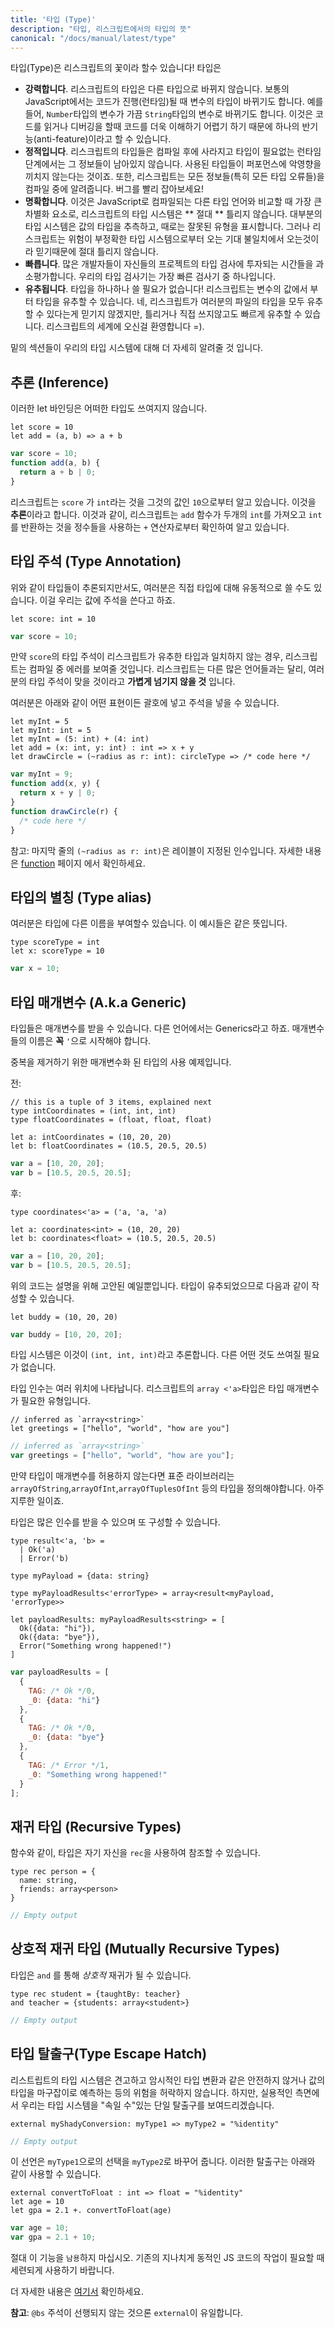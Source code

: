 ```yaml
---
title: '타입 (Type)'
description: "타입, 리스크립트에서의 타입의 뜻"
canonical: "/docs/manual/latest/type"
---
```


타입(Type)은 리스크립트의 꽃이라 할수 있습니다! 타입은
- **강력합니다**. 리스크립트의 타입은 다른 타입으로 바뀌지 않습니다. 보통의 JavaScript에서는 코드가 진행(런타임)될 때 변수의 타입이 바뀌기도 합니다. 예를 들어, `Number`타입의 변수가 가끔 `String`타입의 변수로 바뀌기도 합니다. 이것은 코드를 읽거나 디버깅을 할때 코드를 더욱 이해하기 어렵기 하기 때문에 하나의 반기능(anti-feature)이라고 할 수 있습니다. 
- **정적입니다**. 리스크립트의 타입들은 컴파일 후에 사라지고 타입이 필요없는 런타임 단계에서는 그 정보들이 남아있지 않습니다. 사용된 타입들이 퍼포먼스에 악영향을 끼치지 않는다는 것이죠. 또한, 리스크립트는 모든 정보들(특히 모든 타입 오류들)을 컴파일 중에 알려줍니다. 버그를 빨리 잡아보세요!
- **명확합니다**. 이것은 JavaScript로 컴파일되는 다른 타입 언어와 비교할 때 가장 큰 차별화 요소로, 리스크립트의 타입 시스템은 ** 절대 ** 틀리지 않습니다. 대부분의 타입 시스템은 값의 타입을 추측하고, 때로는 잘못된 유형을 표시합니다. 그러나 리스크립트는 위험이 부정확한 타입 시스템으로부터 오는 기대 불일치에서 오는것이라 믿기때문에 절대 틀리지 않습니다.
- **빠릅니다**. 많은 개발자들이 자신들의 프로젝트의 타입 검사에 투자되는 시간들을 과소평가합니다. 우리의 타입 검사기는 가장 빠른 검사기 중 하나입니다.
- **유추됩니다**. 타입을 하나하나 쓸 필요가 없습니다! 리스크립트는 변수의 값에서 부터 타입을 유추할 수 있습니다. 네, 리스크립트가 여러분의 파일의 타입을 모두 유추할 수 있다는게 믿기지 않겠지만, 틀리거나 직접 쓰지않고도 빠르게 유추할 수 있습니다. 리스크립트의 세계에 오신걸 환영합니다 =).

밑의 섹션들이 우리의 타입 시스템에 대해 더 자세히 알려줄 것 입니다.

## 추론 (Inference)

이러한 let 바인딩은 어떠한 타입도 쓰여지지 않습니다.

```reason
let score = 10
let add = (a, b) => a + b
```
```js
var score = 10;
function add(a, b) {
  return a + b | 0;
}
```

리스크립트는 `score` 가 `int`라는 것을 그것의 값인 `10`으로부터 알고 있습니다. 이것을 **추론**이라고 합니다. 이것과 같이, 리스크립트는 `add` 함수가 두개의 `int`를 가져오고 `int`를 반환하는 것을 정수들을 사용하는 `+` 연산자로부터 확인하여 알고 있습니다.

## 타입 주석 (Type Annotation)

위와 같이 타입들이 추론되지만서도, 여러분은 직접 타입에 대해 유동적으로 쓸 수도 있습니다. 이걸 우리는 값에 주석을 쓴다고 하죠.

```reason
let score: int = 10
```
```js
var score = 10;
```

만약 `score`의 타입 주석이 리스크립트가 유추한 타입과 일치하지 않는 경우, 리스크립트는 컴파일 중 에러를 보여줄 것입니다. 리스크립트는 다른 많은 언어들과는 달리, 여러분의 타입 주석이 맞을 것이라고 **가볍게 넘기지 않을 것** 입니다. 

여러분은 아래와 같이 어떤 표현이든 괄호에 넣고 주석을 넣을 수 있습니다.

```reason
let myInt = 5
let myInt: int = 5
let myInt = (5: int) + (4: int)
let add = (x: int, y: int) : int => x + y
let drawCircle = (~radius as r: int): circleType => /* code here */
```
```js
var myInt = 9;
function add(x, y) {
  return x + y | 0;
}
function drawCircle(r) {
  /* code here */
}
```

참고: 마지막 줄의 `(~radius as r: int)`은 레이블이 지정된 인수입니다. 자세한 내용은 [function](function.md) 페이지 에서 확인하세요.

## 타입의 별칭 (Type alias)

여러분은 타입에 다른 이름을 부여할수 있습니다. 이 예시들은 같은 뜻입니다.

```reason
type scoreType = int
let x: scoreType = 10
```
```js
var x = 10;
```

## 타입 매개변수 (A.k.a Generic)

타입들은 매개변수를 받을 수 있습니다. 다른 언어에서는 Generics라고 하죠. 매개변수들의 이름은 **꼭** `'`으로 시작해야 합니다.

중복을 제거하기 위한 매개변수화 된 타입의 사용 예제입니다. 

전:

```reason
// this is a tuple of 3 items, explained next
type intCoordinates = (int, int, int)
type floatCoordinates = (float, float, float)

let a: intCoordinates = (10, 20, 20)
let b: floatCoordinates = (10.5, 20.5, 20.5)
```
```js
var a = [10, 20, 20];
var b = [10.5, 20.5, 20.5];
```


후: 


```reason
type coordinates<'a> = ('a, 'a, 'a)

let a: coordinates<int> = (10, 20, 20)
let b: coordinates<float> = (10.5, 20.5, 20.5)
```
```js
var a = [10, 20, 20];
var b = [10.5, 20.5, 20.5];
```

위의 코드는 설명을 위해 고안된 예일뿐입니다. 타입이 유추되었으므로 다음과 같이 작성할 수 있습니다.

```reason
let buddy = (10, 20, 20)
```
```js
var buddy = [10, 20, 20];
```


타입 시스템은 이것이 `(int, int, int)`라고 추론합니다. 다른 어떤 것도 쓰여질 필요가 없습니다.

타입 인수는 여러 위치에 나타납니다. 리스크립트의 `array <'a>`타입은 타입 매개변수가 필요한 유형입니다.

```reason
// inferred as `array<string>`
let greetings = ["hello", "world", "how are you"]
```
```js
// inferred as `array<string>`
var greetings = ["hello", "world", "how are you"];
```

만약 타입이 매개변수를 허용하지 않는다면 표준 라이브러리는`arrayOfString`,`arrayOfInt`,`arrayOfTuplesOfInt` 등의 타입을 정의해야합니다. 아주 지루한 일이죠.

타입은 많은 인수를 받을 수 있으며 또 구성할 수 있습니다.

<!-- TODO: too early for this example -->

```reason
type result<'a, 'b> =
  | Ok('a)
  | Error('b)

type myPayload = {data: string}

type myPayloadResults<'errorType> = array<result<myPayload, 'errorType>>

let payloadResults: myPayloadResults<string> = [
  Ok({data: "hi"}),
  Ok({data: "bye"}),
  Error("Something wrong happened!")
]
```
```js
var payloadResults = [
  {
    TAG: /* Ok */0,
    _0: {data: "hi"}
  },
  {
    TAG: /* Ok */0,
    _0: {data: "bye"}
  },
  {
    TAG: /* Error */1,
    _0: "Something wrong happened!"
  }
];
```

## 재귀 타입 (Recursive Types)

함수와 같이, 타입은 자기 자신을 `rec`을 사용하여 참조할 수 있습니다.

```reason
type rec person = {
  name: string,
  friends: array<person>
}
```
```js
// Empty output
```

## 상호적 재귀 타입 (Mutually Recursive Types)

타입은 `and` 를 통해 _상호적_ 재귀가 될 수 있습니다.

```reason
type rec student = {taughtBy: teacher}
and teacher = {students: array<student>}
```
```js
// Empty output
```


## 타입 탈출구(Type Escape Hatch)

리스트립트의 타입 시스템은 견고하고 암시적인 타입 변환과 같은 안전하지 않거나 값의 타입을 마구잡이로 예측하는 등의 위험을 허락하지 않습니다. 하지만, 실용적인 측면에서 우리는 타입 시스템을 "속일 수"있는 단일 탈출구를 보여드리겠습니다.

```res
external myShadyConversion: myType1 => myType2 = "%identity"
```
```js
// Empty output
```

이 선언은 `myType1`으로의 선택을 `myType2`로 바꾸어 줍니다. 이러한 탈출구는 아래와 같이 사용할 수 있습니다.
```reason
external convertToFloat : int => float = "%identity"
let age = 10
let gpa = 2.1 +. convertToFloat(age)
```
```js
var age = 10;
var gpa = 2.1 + 10;
```

절대 이 기능을 `남용`하지 마십시오. 기존의 지나치게 동적인 JS 코드의 작업이 필요할 때 세련되게 사용하기 바랍니다.

더 자세한 내용은 [여기서](external.md) 확인하세요.

**참고**: `@bs` 주석이 선행되지 않는 것으론 `external`이 유일합니다.